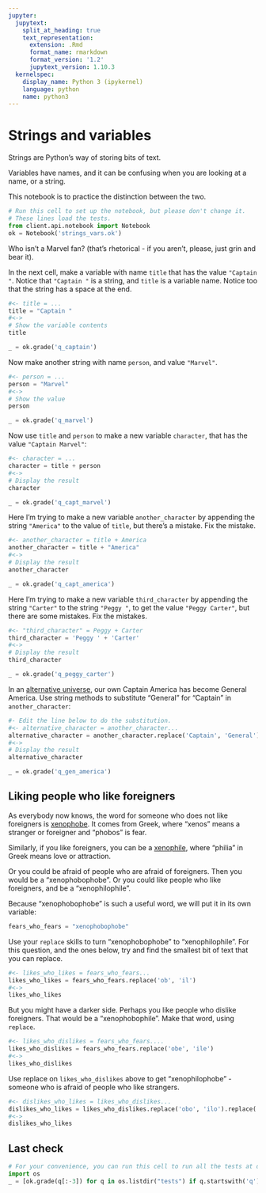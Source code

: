 ```yaml
---
jupyter:
  jupytext:
    split_at_heading: true
    text_representation:
      extension: .Rmd
      format_name: rmarkdown
      format_version: '1.2'
      jupytext_version: 1.10.3
  kernelspec:
    display_name: Python 3 (ipykernel)
    language: python
    name: python3
---
```


# Strings and variables


Strings are Python's way of storing bits of text.

Variables have names, and it can be confusing when you are looking at a name,
or a string.

This notebook is to practice the distinction between the two.

```python
# Run this cell to set up the notebook, but please don't change it.
# These lines load the tests.
from client.api.notebook import Notebook
ok = Notebook('strings_vars.ok')
```

Who isn't a Marvel fan? (that's rhetorical - if you aren't, please, just grin
and bear it).


In the next cell, make a variable with name `title` that has the value
`"Captain "`.  Notice that `"Captain "` is a string, and `title` is a variable
name.  Notice too that the string has a space at the end.

```python
#<- title = ...
title = "Captain "
#<->
# Show the variable contents
title
```

```python
_ = ok.grade('q_captain')
```

Now make another string with name `person`, and value `"Marvel"`.

```python
#<- person = ...
person = "Marvel"
#<->
# Show the value
person
```

```python
_ = ok.grade('q_marvel')
```

Now use `title` and `person` to make a new variable `character`, that has the
value `"Captain Marvel"`:

```python
#<- character = ...
character = title + person
#<->
# Display the result
character
```

```python
_ = ok.grade('q_capt_marvel')
```

Here I'm trying to make a new variable `another_character` by appending the
string `"America"` to the value of `title`, but there's a mistake.  Fix the
mistake.

```python
#<- another_character = title + America
another_character = title + "America"
#<->
# Display the result
another_character
```

```python
_ = ok.grade('q_capt_america')
```

Here I'm trying to make a new variable `third_character` by appending the
string `"Carter"` to the string `"Peggy "`, to get the value `"Peggy Carter"`,
but there are some mistakes.  Fix the mistakes.

```python
#<- "third_character" = Peggy + Carter
third_character = 'Peggy ' + 'Carter'
#<->
# Display the result
third_character
```

```python
_ = ok.grade('q_peggy_carter')
```

In an [alternative
universe](https://en.wikipedia.org/wiki/Alternative_versions_of_Captain_America#Civil_War),
our own Captain America has become General America.  Use string methods to
substitute "General" for "Captain" in `another_character`:

```python
#- Edit the line below to do the substitution.
#<- alternative_character = another_character...
alternative_character = another_character.replace('Captain', 'General')
#<->
# Display the result
alternative_character
```

```python
_ = ok.grade('q_gen_america')
```

## Liking people who like foreigners

As everybody now knows, the word for someone who does not like foreigners is
[xenophobe](https://en.wikipedia.org/wiki/Xenophobia). It comes from Greek,
where "xenos" means a stranger or foreigner and "phobos" is fear.

Similarly, if you like foreigners, you can be a
[xenophile](https://en.wikipedia.org/wiki/Xenophilia), where "philia" in Greek
means love or attraction.

Or you could be afraid of people who are afraid of foreigners.  Then you would
be a "xenophobophobe".  Or you could like people who like foreigners, and be a
"xenophilophile".

Because "xenophobophobe" is such a useful word, we will put it in its own
variable:

```python
fears_who_fears = "xenophobophobe"
```

Use your `replace` skills to turn "xenophobophobe" to "xenophilophile".  For
this question, and the ones below, try and find the smallest bit of text that
you can replace.

```python
#<- likes_who_likes = fears_who_fears...
likes_who_likes = fears_who_fears.replace('ob', 'il')
#<->
likes_who_likes
```

But you might have a darker side.  Perhaps you like people who dislike
foreigners.  That would be a "xenophobophile".   Make that word, using
`replace`.

```python
#<- likes_who_dislikes = fears_who_fears....
likes_who_dislikes = fears_who_fears.replace('obe', 'ile')
#<->
likes_who_dislikes
```

Use replace on `likes_who_dislikes` above to get "xenophilophobe" - someone who
is afraid of people who like strangers.

```python
#<- dislikes_who_likes = likes_who_dislikes...
dislikes_who_likes = likes_who_dislikes.replace('obo', 'ilo').replace('ile', 'obe')
#<->
dislikes_who_likes
```

## Last check

```python
# For your convenience, you can run this cell to run all the tests at once.
import os
_ = [ok.grade(q[:-3]) for q in os.listdir("tests") if q.startswith('q')]
```
